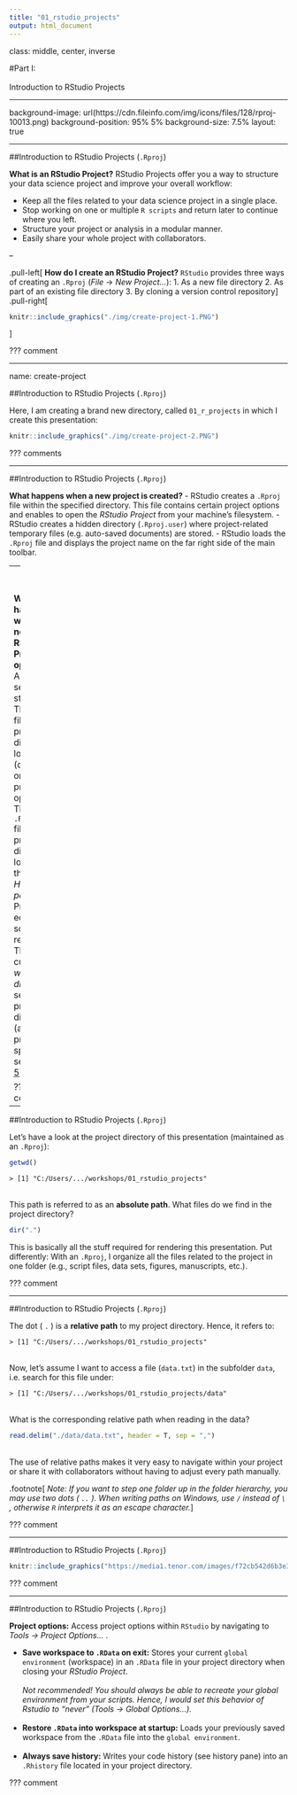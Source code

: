 ```yaml
---
title: "01_rstudio_projects"
output: html_document
---
```


class: middle, center, inverse

#Part I:<br><br>Introduction to RStudio Projects

---

background-image: url(https://cdn.fileinfo.com/img/icons/files/128/rproj-10013.png)
background-position: 95% 5%
background-size: 7.5%
layout: true


---

##Introduction to RStudio Projects (`.Rproj`)

**What is an RStudio Project?**
RStudio Projects offer you a way to structure your data science project and improve your overall workflow:

- Keep all the files related to your data science project in a single place.
- Stop working on one or multiple `R scripts` and return later to continue where you left.
- Structure your project or analysis in a modular manner.
- Easily share your whole project with collaborators.

--

.pull-left[
**How do I create an RStudio Project?**
`RStudio` provides three ways of creating an `.Rproj` (*File* -> *New Project...*):
1. As a new file directory
2. As part of an existing file directory
3. By cloning a version control repository
]
.pull-right[
```r
knitr::include_graphics("./img/create-project-1.PNG")
```
]

???
comment

---

name: create-project

##Introduction to RStudio Projects (`.Rproj`)

Here, I am creating a brand new directory, called `01_r_projects` in which I create this presentation:

```r
knitr::include_graphics("./img/create-project-2.PNG")
```

???
comments

---

##Introduction to RStudio Projects (`.Rproj`)

**What happens when a new project is created?**
- RStudio creates a `.Rproj` file within the specified directory. This file contains certain project options and enables to open the *RStudio Project* from your machine's filesystem.
- RStudio creates a hidden directory (`.Rproj.user`) where project-related temporary files (e.g. auto-saved  documents) are stored.
- RStudio loads the `.Rproj` file and displays the project name on the far right side of the main toolbar.

--
<br><br>

**What happens when a new RStudio Project is opened?**
- A fresh `R` session is started.
- The `.RData` file in the project directory is loaded (depending on the project options).
- The `.Rhistory` file in the project directory is loaded into the *RStudio History pane*.
- Previously edited scripts are restored.
- The current *working directory* is set to the project directory (as previously specified, see [slide 5](#create-project)).
- ...

???
comments

---

##Introduction to RStudio Projects (`.Rproj`)

Let's have a look at the project directory of this presentation (maintained as an `.Rproj`):
```r
getwd()
```
```
> [1] "C:/Users/.../workshops/01_rstudio_projects"
```
<br>
This path is referred to as an **absolute path**. What files do we find in the project directory?
```r
dir(".")
```

This is basically all the stuff required for rendering this presentation. Put differently: With an `.Rproj`, I organize all the files related to the project in one folder (e.g., script files, data sets, figures, manuscripts, etc.).

???
comment

---

##Introduction to RStudio Projects (`.Rproj`)

The dot ( `.` ) is a **relative path** to my project directory. Hence, it refers to:
```
> [1] "C:/Users/.../workshops/01_rstudio_projects"
```
<br>
Now, let's assume I want to access a file (`data.txt`) in the subfolder `data`, i.e. search for this file under:
```
> [1] "C:/Users/.../workshops/01_rstudio_projects/data"
```
<br>
What is the corresponding relative path when reading in the data?
```r
read.delim("./data/data.txt", header = T, sep = ",")
```
<br>
The use of relative paths makes it very easy to navigate within your project or share it with collaborators without having to adjust every path manually.

.footnote[
*Note: If you want to step one folder up in the folder hierarchy, you may use two dots ( `..` ). When writing paths on Windows, use `/` instead of `\` , otherwise `R` interprets it as an escape character.*
]

???
comment

---

##Introduction to RStudio Projects (`.Rproj`)
<br>
```r
knitr::include_graphics("https://media1.tenor.com/images/f72cb542d6b3e3c3421889e0a3d9628d/tenor.gif")
```

???
comment

---

##Introduction to RStudio Projects (`.Rproj`)

**Project options:** Access project options within `RStudio` by navigating to *Tools -> Project Options...* .

- **Save workspace to `.RData` on exit:** Stores your current `global environment` (workspace) in an `.RData` file in your project directory when closing your *RStudio Project*.<br><br>
*Not recommended! You should always be able to recreate your global environment from your scripts. Hence, I would set this behavior of Rstudio to "never" (Tools -> Global Options...).*<br><br>
- **Restore `.RData` into workspace at startup:** Loads your previously saved workspace from the `.RData` file into the `global environment`.<br><br>
- **Always save history:** Writes your code history (see history pane) into an `.Rhistory` file located in your project directory.

???
comment
